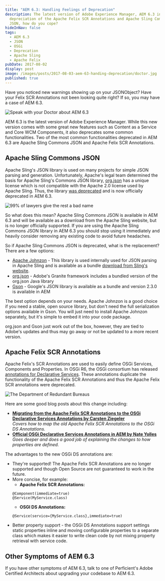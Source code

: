 ```yaml
---
title: "AEM 6.3: Handling Feelings of Deprecation"
description: The latest version of Adobe Experience Manager, AEM 6.3 includes
  depreciation of the Apache Felix SCR Annotations and Apache Sling Commons
  JSON, how do you cope?
hideInNav: false
tags:
  - AEM 6.3
  - JSON
  - OSGi
  - Deprecation
  - Apache Sling
  - Apache Felix
pubDate: 2017-08-02
display: post
image: /images/posts/2017-08-03-aem-63-handing-deprecation/doctor.jpg
published: true
---
```


Have you noticed new warnings showing up on your JSONObject? Have your Felix SCR Annotations not been looking quite right? If so, you may have a case of AEM 6.3\. 

![Speak with your Doctor about AEM 6.3](/images/posts/2017-08-03-aem-63-handing-deprecation/doctor.jpg)

AEM 6.3 is the latest version of Adobe Experience Manager. While this new version comes with some great new features such as Content as a Service and Core WCM Components, it also deprecates some common functionalities. Two of the most common functionalities deprecated in AEM 6.3 are Apache Sling Commons JSON and Apache Felix SCR Annotations.

## Apache Sling Commons JSON

Apache Sling's JSON library is used on many projects for simple JSON parsing and generation. Unfortunately, Apache's legal team determined the basis for Apache Sling's Commons JSON library, [org.json](http://www.json.org/) has a unique license which is not compatible with the Apache 2.0 license used by Apache Sling. Thus, the library [was deprecated](http://markmail.org/thread/3kx7kkeaksqiduz5) and is now officially deprecated in AEM 6.3.

![99% of lawyers give the rest a bad name](/images/posts/2017-08-03-aem-63-handing-deprecation/legal.jpg)

So what does this mean? Apache Sling Commons JSON is available in AEM 6.3 and will be available as a download from the Apache Sling website, but is no longer officially supported. If you are using the Apache Sling Commons JSON library in AEM 6.3 you should stop using it immediately and heavily consider removing any existing code to avoid future headaches.

So if Apache Sling Commons JSON is deprecated, what is the replacement? There are a few options:

* [Apache Johnzon](https://johnzon.apache.org) \- This library is used internally used for JSON parsing in Apache Sling and is available as a bundle [download from Sling's website](/sling.apache.org/downloads.cgi).
* [org.json](http://www.json.org/) \- Adobe's Granite framework includes a bundled version of the org.json Java library
* [Gson](https://github.com/google/gson) \- Google's JSON library is available as a bundle and version 2.3.0 is available in AEM

The best option depends on your needs. Apache Johnzon is a good choice if you need a stable, open source library, but don't need the full serialization options available in Gson. You will just need to install Apache Johnzon separately, but it's simple to embed it into your code package. 

org.json and Gson just work out of the box, however, they are tied to Adobe's updates and thus may go away or not be updated to a more recent version.

## Apache Felix SCR Annotations

Apache Felix's SCR Annotations are used to easily define OSGi Services, Components and Properties. In OSGi R6, the OSGi consortium has released [annotations for Declarative Services](http://enroute.osgi.org/services/org.osgi.service.component.html). These annotations duplicate the functionality of the Apache Felix SCR Annotations and thus the Apache Felix SCR annotations were deprecated. 

![The Department of Redundant Bureaus](/images/posts/2017-08-03-aem-63-handing-deprecation/clones.jpg)

Here are some good blog posts about this change including:

* [**Migrating from the Apache Felix SCR Annotations to the OSGi Declarative Services Annotations by Carsten Ziegeler**](https://blog.osoco.de/2016/05/migrating-from-the-apache-felix-scr-annotations-to-the-osgi-declarative-services-annotations/)  
_Covers how to map the old Apache Felix SCR Annotations to the OSGi DS Annotations._
* [**Official OSGi Declarative Services Annotations in AEM by Nate Yolles**](http://www.nateyolles.com/blog/2017/05/osgi-declarative-services-annotations-in-aem)  
_Goes deeper and does a good job of explaining the changes to how properties are defined._

The advantages to the new OSGi DS annotations are:

* They're supported! The Apache Felix SCR Annotations are no longer supported and though Open Source are not guaranteed to work in the future.
* More concise, for example:  
   * **Apache Felix SCR Annotations:**  
   ```  
   @Component(immediate=true)  
   @Service(MyService.class)  
   ```  
   * **OSGI DS Annotations:**  
   ```  
   @Service(service={MyService.class},immediate=true)  
   ```
* Better property support - the OSGi DS Annotations support settings static properties inline and moving configurable properties to a separate class which makes it easier to write clean code by not mixing property retrieval with service code.

## Other Symptoms of AEM 6.3

If you have other symptoms of AEM 6.3, talk to one of Perficient's Adobe Certified Architects about upgrading your codebase to AEM 6.3.
